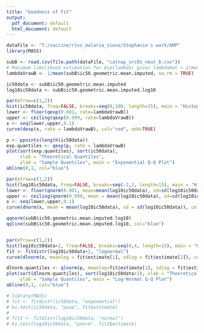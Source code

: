 ```yaml
---
title: "Goodness of Fit"
output:
  pdf_document: default
  html_document: default
---
```


```r
dataFile <- "T:/vaccine/rtss_malaria_sieve/Stephanie's work/AMP"
library(MASS)

subB <- read.csv(file.path(dataFile, "catnap_vrc01_neut_b.csv"))
# Maximum likelihood estimation for Exp(lambda) gives lambdaHat = 1/mean(data)
lambdaVrawB <- 1/mean(subB$ic50.geometric.mean.imputed, na.rm = TRUE)

ic50data <- subB$ic50.geometric.mean.imputed
log10ic50data <- subB$ic50.geometric.mean.imputed.log10
```

```r
par(mfrow=c(1,2))
hist(ic50data, freq=FALSE, breaks=seq(0,100, length=15), main = "Histogram of IC50", xlab = "IC50")
lower <- floor(qexp(0.001, rate=lambdaVrawB))
upper <- ceiling(qexp(0.999, rate=lambdaVrawB))
x <- seq(lower,upper,0.1)
curve(dexp(x, rate = lambdaVrawB), col="red", add=TRUE)

p <- ppoints(length(ic50data))
exp.quantiles <- qexp(p, rate = lambdaVrawB)
plot(sort(exp.quantiles), sort(ic50data), 
     xlab = "Theoretical Quantiles", 
     ylab = "Sample Quantiles", main = "Exponential Q-Q Plot")
abline(0,1, col="blue")

par(mfrow=c(1,2))
hist(log10ic50data, freq=FALSE, breaks=seq(-2,2, length=15), main = "Histogram of log10(IC50)", xlab = "log10(IC50)")
lower <- floor(qnorm(0.001, mean=mean(log10ic50data), sd=sd(log10ic50data)))
upper <- ceiling(qnorm(0.999, mean = mean(log10ic50data), sd=sd(log10ic50data)))
x <- seq(lower,upper,0.1)
curve(dnorm(x, mean = mean(log10ic50data), sd = sd(log10ic50data)), col="red", add=TRUE)

qqnorm(subB$ic50.geometric.mean.imputed.log10)
qqline(subB$ic50.geometric.mean.imputed.log10, col="blue")


par(mfrow=c(1,2))
hist(log10ic50data+2, freq=FALSE, breaks=seq(0,4, length=15), main = "Histogram of log10(IC50)", xlab="log10(IC50)")
fit <- fitdistr(log10ic50data+2, "lognormal")
curve(dlnorm(x, meanlog = fit$estimate[1], sdlog = fit$estimate[2]), col="red", add=TRUE)

dlnorm.quantiles <- qlnorm(p, meanlog=fit$estimate[1], sdlog = fit$estimate[2])
plot(sort(dlnorm.quantiles), sort(log10ic50data+2), xlab = "Theoretical Quantiles", 
     ylab = "Sample Quantiles", main = "Log-Normal Q-Q Plot")
abline(0,1, col="blue")
```

```r


# library(MASS)
# fit <- fitdistr(ic50data, "exponential")
# ks.test(ic50data, "pexp", fit$estimate)
# 
# fit2 <- fitdistr(log10ic50data, "normal")
# ks.test(log10ic50data, "pnorm", fit2$estimate)
```
